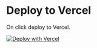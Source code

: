 # Deploy to Vercel

On click deploy to Vercel.

[![Deploy with Vercel](https://vercel.com/button)](https://vercel.com/new/clone?repository-url=https://github.com/penxio/penx&env=NEXTAUTH_SECRET,DATABASE_URL,REDIS_URL,SELF_HOSTED_CREDENTIALS,NEXT_PUBLIC_DEPLOY_MODE&project-name=penx&repository-name=penx&root-directory=apps/web&install-command=pnpm%20install&build-command=cd%20../..%20&&%20npx%20turbo%20run%20build%20--filter=web...&ignore-command=npx%20turbo-ignore)
